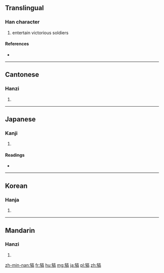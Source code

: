 ==Translingual==

===Han character===
{{Han char|rn=93|rad=牛|as=10|sn=14|four=2052<sub>7</sub>|canj=竹手卜口月 (HQYRB)}}

# entertain victorious soldiers

====References====
* {{Han ref|kx=0703.110|dkj=20114|dj=1116.100|hdz=31817.180|uh=7292|ud=29330|bh=BAB9|bd=47801}}

----

==Cantonese==

===Hanzi===
{{yue-hanzi|jyut=hou3|y=hou3}}

# {{defn|lang=yue|sort=牛10}}

----

==Japanese==

===Kanji===
{{ja-kanji|grade=|rs=牛10}}

# {{defn|lang=ja|sort=牛10}}

====Readings====
* {{ja-readings|on=[[こう]] (kō)|kun=[[ねぎらう]] (negirau)}}

----

==Korean==

===Hanja===
{{ko-hanja|hangeul=호|eumhun=|rv=ho|mr=ho|y=ho}}

# {{defn|lang=ko|sort=牛10}}

----

==Mandarin==

===Hanzi===
{{cmn-hanzi|pin=[[kào]] ([[kao4]])|wg=k'ao<sup>4</sup>}}

# {{defn|lang=cmn|sort=牛10}}

[[zh-min-nan:犒]]
[[fr:犒]]
[[hu:犒]]
[[mg:犒]]
[[ja:犒]]
[[pl:犒]]
[[zh:犒]]